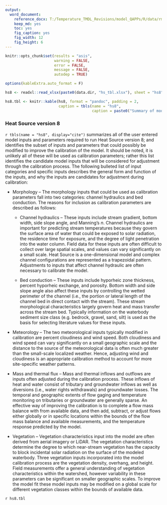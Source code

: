 ```yaml
---
output: 
  word_document:
    reference_docx: T:/Temperature_TMDL_Revisions/model_QAPPs/R/data/rmd_template.docx
    keep_md: yes
    toc: yes
    fig_caption: yes
    fig_width: 12
    fig_height: 6
---
```


```r

knitr::opts_chunk$set(results = "asis",
                      warning = FALSE,
                      error = FALSE,
                      message = FALSE,
                      autodep = TRUE)

options(kableExtra.auto_format = F)

```

```r

hs8 <- readxl::read_xlsx(paste0(data.dir, "hs_tbl.xlsx"), sheet = "hs8")

hs8.tbl <- knitr::kable(hs8, format = "pandoc", padding = 2,
                        caption = tbls(name = "hs8", 
                                       caption = paste0("Summary of model inputs required for Heat Source version 8.")))

```

### Heat Source version 8

`r tbls(name = "hs8", display="cite")` summarizes all of the user entered model inputs and parameters required to run Heat Source version 8; and identifies the subset of inputs and parameters that could possibly be modified to improve the calibration of the model. It should be noted, it is unlikely all of these will be used as calibration parameters; rather this list identifies the candidate model inputs that will be considered for adjustment through the calibration process.
The following bulleted list of input categories and specific inputs describes the general form and function of the inputs, and why the inputs are candidates for adjustment during calibration:

*	Morphology – The morphology inputs that could be used as calibration parameters fall into two categories: channel hydraulics and bed conduction. The reasons for inclusion as calibration parameters are described as follows:    

    +	Channel hydraulics – These inputs include stream gradient, bottom width, side slope angle, and Manning’s *n*. Channel hydraulics are important for predicting stream temperatures because they govern the surface area of water that could be exposed to solar radiation, the residence time for exposure, and the degree of light penetration into the water column. Field data for these inputs are often difficult to collect over large spatial scales, and values can vary significantly on a small scale. Heat Source is a one-dimensional model and complex channel configurations are represented as a trapezoidal pattern. Adjustments to inputs that affect channel hydraulic are often necessary to calibrate the model.        
  
    +	Bed conduction – These inputs include hyporheic zone thickness, percent hyporheic exchange, and porosity. Bottom width and side slope angle also affect these inputs by controlling the wetted perimeter of the channel (i.e., the portion or lateral length of the channel bed in direct contact with the stream). These stream morphological characteristics largely govern heat and mass transfer across the stream bed. Typically information on the waterbody sediment size class (e.g. bedrock, gravel, sand, silt) is used as the basis for selecting literature values for these inputs.    

*	Meteorology – The two meteorological inputs typically modified in calibration are percent cloudiness and wind speed. Both cloudiness and wind speed can vary significantly on a small geographic scale and the distance to the source of the meteorological data is often much greater than the small-scale localized weather. Hence, adjusting wind and cloudiness is an appropriate calibration method to account for more site-specific weather patterns.    

*	Mass and thermal flux – Mass and thermal inflows and outflows are inputs often adjusted during the calibration process. These inflows of heat and water consist of tributary and groundwater inflows as well as diversions (i.e., water rights withdrawals) and groundwater losses. The temporal and geographic extents of flow gaging and temperature monitoring on tributaries or groundwater are generally sparse. An effective way of improving the calibration is to complete a flow mass balance with from available data, and then add, subtract, or adjust flows either globally or in specific locations within the bounds of the flow mass balance and available measurements, and the temperature response predicted by the model.    

*	Vegetation – Vegetation characteristics input into the model are often derived from aerial imagery or LiDAR. The vegetation characteristics determine the degree to which near-stream vegetation has the capacity to block incidental solar radiation on the surface of the modeled waterbody. Three vegetation inputs incorporated into the model calibration process are the vegetation density, overhang, and height. Field measurements offer a general understanding of vegetation characteristics within the watershed, however variability in these parameters can be significant on smaller geographic scales. To improve the model fit these model inputs may be modified on a global scale for different vegetation classes within the bounds of available data.

`r hs8.tbl`